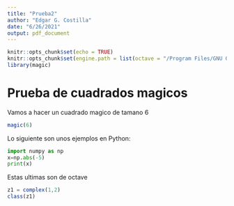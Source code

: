 ```yaml
---
title: "Prueba2"
author: "Edgar G. Costilla"
date: "6/26/2021"
output: pdf_document
---
```


```r
knitr::opts_chunk$set(echo = TRUE)
knitr::opts_chunk$set(engine.path = list(octave = "/Program Files/GNU Octave/Octave-6.2.0/mingw64/bin/octave-cli-6.2.0.exe"))
library(magic)
```

# Prueba de cuadrados magicos
Vamos a hacer un cuadrado magico de tamano 6
```r
magic(6)
```
Lo siguiente son unos ejemplos en Python:
```python
import numpy as np
x=np.abs(-5)
print(x)
```
Estas ultimas son de octave
```octave
z1 = complex(1,2)
class(z1)
```


